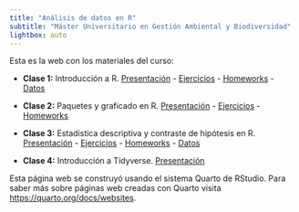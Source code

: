 ---
title: "Análisis de datos en R"
subtitle: "Máster Universitario en Gestión Ambiental y Biodiversidad"
lightbox: auto
---

Esta es la web con los materiales del curso:

* **Clase 1:** Introducción a R. [Presentación](ADR-1_Intro.qmd){target="_blank"} - [Ejercicios](ADR-1-Ejercicios.qmd){target="_blank"} - [Homeworks](ADR-1-Homeworks.qmd){target="_blank"} - [Datos](data/Tema 1.zip){target="_blank"}

* **Clase 2:** Paquetes y graficado en R. [Presentación](ADR-2-Packages_plot.qmd){target="_blank"} - [Ejercicios](ADR-2-Ejercicios.qmd){target="_blank"} - [Homeworks](ADR-2-Homeworks.qmd){target="_blank"}

* **Clase 3:** Estadística descriptiva y contraste de hipótesis en R. [Presentación](ADR-3-Descriptive_hypothesis.qmd){target="_blank"} - [Ejercicios](ADR-3-Ejercicios.qmd){target="_blank"} - [Homeworks](ADR-3-Homeworks.qmd){target="_blank"} - [Datos](data/Tema 3.zip){target="_blank"}

* **Clase 4:** Introducción a Tidyverse. [Presentación](ADR-4-Tidyverse.qmd){target="_blank"}

Esta página web se construyó usando el sistema Quarto de RStudio. Para saber más sobre páginas web creadas con Quarto visita <https://quarto.org/docs/websites>.
